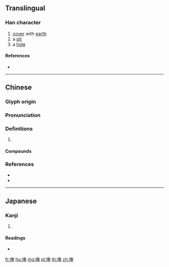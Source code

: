 {{character info/new}}
{{also|垵}}
==Translingual==

===Han character===
{{Han char|rn=32|rad=土|as=08|sn=11|four=|canj=GKLU|ids=⿰土奄}}

# [[cover]] with [[earth]]
# a [[pit]]
# a [[hole]]

====References====
* {{Han ref|kx=0230.420|dkj=05181|dj=0467.030|hdz=10452.020|uh=57EF|ud=22511}}

----

==Chinese==
{{zh-forms|alt=垵}}

===Glyph origin===
{{Han etym}}

===Pronunciation===
{{zh-pron
|m=ǎn,yǎn
|c=am2,am1
|mn=oaⁿ/âm
|mc=y
|oc=y
|cat=
}}
{{zh-attn-split}}

===Definitions===
{{zh-hanzi}}

# {{rfdef|zh}}

====Compounds====
{{zh-der|埯魅坸仔}}

===References===
* {{R:twedu|C01697}}
* {{R:yue:mfccd}}

----

==Japanese==

===Kanji===
{{ja-kanji|grade=|rs=土08}}

# {{defn|lang=ja|sort=土08}}

====Readings====
* {{ja-readings|on=[[えん]] (en), [[あん]] (an), [[おん]] (on)|kun=[[あな]] (ana)}}

[[fr:埯]]
[[hu:埯]]
[[mg:埯]]
[[pl:埯]]
[[th:埯]]
[[zh:埯]]